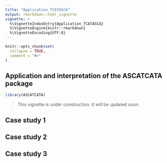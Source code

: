 ---
title: "Application_TCATASCA"
output: rmarkdown::html_vignette
vignette: >
  %\VignetteIndexEntry{Application_TCATASCA}
  %\VignetteEngine{knitr::rmarkdown}
  %\VignetteEncoding{UTF-8}
---

```{r, include = FALSE}
knitr::opts_chunk$set(
  collapse = TRUE,
  comment = "#>"
)
```

## Application and interpretation of the ASCATCATA package

```{r setup}
library(ASCATCATA)
```

> This vignette is under construction. It will be updated soon.

## Case study 1



## Case study 2



## Case study 3


